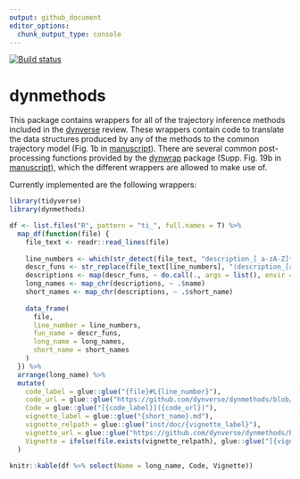 ```yaml
---
output: github_document
editor_options: 
  chunk_output_type: console
---
```


<!-- README.md is generated from README.Rmd. Please edit that file -->

[![Build status](https://travis-ci.org/dynverse/dynmethods.svg?branch=master)](https://travis-ci.org/dynverse/dynmethods)

# dynmethods
This package contains wrappers for all of the trajectory inference methods included in the [dynverse](https://www.github.com/dynverse/dynverse) review. 
These wrappers contain code to translate the data structures produced by any of the methods to the common trajectory model (Fig. 1b in [manuscript](https://www.biorxiv.org/content/early/2018/03/05/276907)). 
There are several common post-processing functions provided by the [dynwrap](https://www.github.com/dynverse/dynwrap) package 
(Supp. Fig. 19b in [manuscript](https://www.biorxiv.org/content/early/2018/03/05/276907)), which the different wrappers are allowed to make use of.

Currently implemented are the following wrappers:

```r
library(tidyverse)
library(dynmethods)

df <- list.files("R", pattern = "ti_", full.names = T) %>% 
  map_df(function(file) {
    file_text <- readr::read_lines(file)
    
    line_numbers <- which(str_detect(file_text, "description_[ a-zA-Z]*<- function"))
    descr_funs <- str_replace(file_text[line_numbers], "(description_[a-zA-Z]*) <- .*", "\\1")
    descriptions <- map(descr_funs, ~ do.call(., args = list(), envir = asNamespace("dynmethods")))
    long_names <- map_chr(descriptions, ~ .$name)
    short_names <- map_chr(descriptions, ~ .$short_name)
    
    data_frame(
      file, 
      line_number = line_numbers,
      fun_name = descr_funs,
      long_name = long_names,
      short_name = short_names
    )
  }) %>% 
  arrange(long_name) %>% 
  mutate(
    code_label = glue::glue("{file}#L{line_number}"),
    code_url = glue::glue("https://github.com/dynverse/dynmethods/blob/master/{code_label}"),
    Code = glue::glue("[{code_label}]({code_url})"),
    vignette_label = glue::glue("{short_name}.md"),
    vignette_relpath = glue::glue("inst/doc/{vignette_label}"),
    vignette_url = glue::glue("https://github.com/dynverse/dynmethods/blob/master/{vignette_relpath}"),
    Vignette = ifelse(file.exists(vignette_relpath), glue::glue("[{vignette_label}]({vignette_url})"), "")
  )

knitr::kable(df %>% select(Name = long_name, Code, Vignette))

```
